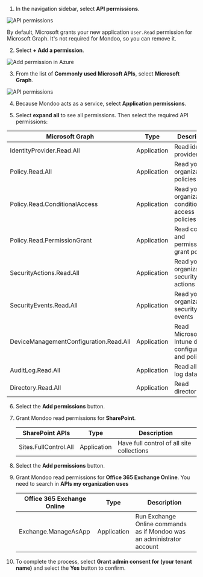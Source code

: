 1. In the navigation sidebar, select **API permissions**.

![API permissions](/img/platform/infra/cloud/azure/api-permissions.png)

By default, Microsoft grants your new application `User.Read` permission for Microsoft Graph. It's not required for Mondoo, so you can remove it.

2. Select **+ Add a permission**.

![Add permission in Azure](/img/platform/infra/cloud/azure/select-add-permission.png)

3. From the list of **Commonly used Microsoft APIs**, select **Microsoft Graph**.

![API permissions](/img/platform/infra/cloud/azure/request-api-permission.png)

4. Because Mondoo acts as a service, select **Application permissions**.

5. Select **expand all** to see all permissions. Then select the required API permissions:

| Microsoft Graph                        | Type        | Description                                             |
| -------------------------------------- | ----------- | ------------------------------------------------------- |
| IdentityProvider.Read.All              | Application | Read identity providers                                 |
| Policy.Read.All                        | Application | Read your organization's policies                       |
| Policy.Read.ConditionalAccess          | Application | Read your organization's conditional access policies    |
| Policy.Read.PermissionGrant            | Application | Read consent and permission grant policies              |
| SecurityActions.Read.All               | Application | Read your organization's security actions               |
| SecurityEvents.Read.All                | Application | Read your organization's security events                |
| DeviceManagementConfiguration.Read.All | Application | Read Microsoft Intune device configuration and policies |
| AuditLog.Read.All                      | Application | Read all audit log data                                 |
| Directory.Read.All                     | Application | Read directory data                                     |

6. Select the **Add permissions** button.

7. Grant Mondoo read permissions for **SharePoint**.

   | SharePoint APIs       | Type        | Description                               |
   | --------------------- | ----------- | ----------------------------------------- |
   | Sites.FullControl.All | Application | Have full control of all site collections |

8. Select the **Add permissions** button.

9. Grant Mondoo read permissions for **Office 365 Exchange Online**. You need to search in **APIs my organization uses**

   | Office 365 Exchange Online | Type        | Description                                                            |
   | -------------------------- | ----------- | ---------------------------------------------------------------------- |
   | Exchange.ManageAsApp       | Application | Run Exchange Online commands as if Mondoo was an administrator account |

10. To complete the process, select **Grant admin consent for (your tenant name)** and select the **Yes** button to confirm.
